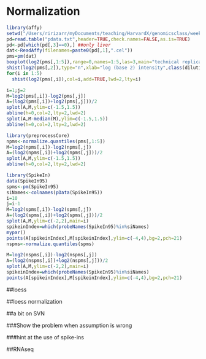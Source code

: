 # Normalization

```r
library(affy)
setwd("/Users/ririzarr/myDocuments/teaching/HarvardX/genomicsclass/week4/Dilution")
pd=read.table("pdata.txt",header=TRUE,check.names=FALSE,as.is=TRUE)
pd<-pd[which(pd[,3]==0),] ##only liver
dat<-ReadAffy(filenames=paste0(pd[,1],".cel"))
pms=pm(dat)
boxplot(log2(pms[,1:5]),range=0,names=1:5,las=3,main="technical replicates")
shist(log2(pms[,2]),type="n",xlab="log (base 2) intensity",class(dilution))
for(i in 1:5)
  shist(log2(pms[,i]),col=i,add=TRUE,lwd=2,lty=i)
```

```r
i=1;j=2
M=log2(pms[,i])-log2(pms[,j])
A=(log2(pms[,i])+log2(pms[,j]))/2
splot(A,M,ylim=c(-1.5,1.5))
abline(h=0,col=2,lty=2,lwd=2)
splot(A,M-median(M),ylim=c(-1.5,1.5))
abline(h=0,col=2,lty=2,lwd=2)
```

```r
library(preprocessCore)
npms<-normalize.quantiles(pms[,1:5])
M=log2(npms[,i])-log2(npms[,j])
A=(log2(npms[,i])+log2(npms[,j]))/2
splot(A,M,ylim=c(-1.5,1.5))
abline(h=0,col=2,lty=2,lwd=2)
```

```r
library(SpikeIn)
data(SpikeIn95)
spms<-pm(SpikeIn95)
siNames<-colnames(pData(SpikeIn95))
i=10
j=i-1
M=log2(spms[,i])-log2(spms[,j])
A=(log2(spms[,i])+log2(spms[,j]))/2
splot(A,M,ylim=c(-2,2),main=i)
spikeinIndex=which(probeNames(SpikeIn95)%in%siNames)
mypar()
points(A[spikeinIndex],M[spikeinIndex],ylim=c(-4,4),bg=2,pch=21)
nspms<-normalize.quantiles(spms)

M=log2(nspms[,i])-log2(nspms[,j])
A=(log2(nspms[,i])+log2(nspms[,j]))/2
splot(A,M,ylim=c(-2,2),main=i)
spikeinIndex=which(probeNames(SpikeIn95)%in%siNames)
points(A[spikeinIndex],M[spikeinIndex],ylim=c(-4,4),bg=2,pch=21)
```

##loess 

##loess normalization

##a bit on SVN

###Show the problem when assumption is wrong

###hint at the use of spike-ins

##RNAseq


